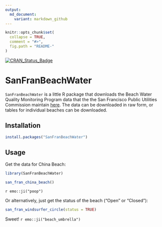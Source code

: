 ```yaml
---
output:
  md_document:
    variant: markdown_github
---
```


<!-- README.md is generated from README.Rmd. Please edit that file -->

```r
knitr::opts_chunk$set(
  collapse = TRUE,
  comment = "#>",
  fig.path = "README-"
)
```

[![CRAN_Status_Badge](http://www.r-pkg.org/badges/version/SanFranBeachWater)](https://cran.r-project.org/package=SanFranBeachWater)

# SanFranBeachWater

`SanFranBeachWater` is a little R package that downloads the Beach Water Quality Monitoring Program data that the the San Francisco Public Utilities Commission maintain [here](http://sfwater.org/cfapps/lims/beachmain1.cfm). The data can be downloaded in raw form, or tables for individual beaches can be downloaded. 

## Installation

```r
install.packages("SanFranBeachWater")
```

## Usage  

Get the data for China Beach:  

```r
library(SanFranBeachWater)

san_fran_china_beach()

```

`r emo::ji("poop")`

Or alternatively, just get the status of the beach ("Open" or "Closed"): 

```r
san_fran_windsurfer_circle(status = TRUE)
```

Sweet! `r emo::ji("beach_umbrella")`
